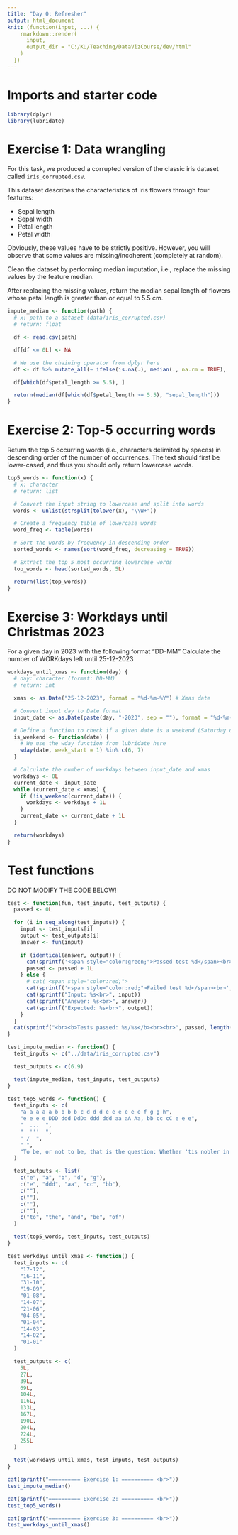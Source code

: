 ```yaml
---
title: "Day 0: Refresher"
output: html_document
knit: (function(input, ...) {
    rmarkdown::render(
      input,
      output_dir = "C:/KU/Teaching/DataVizCourse/dev/html"
    )
  })
---
```


# Imports and starter code
```r
library(dplyr)
library(lubridate)
```

# Exercise 1: Data wrangling
For this task, we produced a corrupted version of the classic iris dataset called ```iris_corrupted.csv```.

This dataset describes the characteristics of iris flowers through four features:

* Sepal length
* Sepal width
* Petal length
* Petal width

Obviously, these values have to be strictly positive. However, you will observe that some values are missing/incoherent (completely at random).

Clean the dataset by performing median imputation, i.e., replace the missing values by the feature median.

After replacing the missing values, return the median sepal length of flowers whose petal length is greater than or equal to 5.5 cm.

```r
impute_median <- function(path) {
  # x: path to a dataset (data/iris_corrupted.csv)
  # return: float

  df <- read.csv(path)

  df[df <= 0L] <- NA

  # We use the chaining operator from dplyr here
  df <- df %>% mutate_all(~ ifelse(is.na(.), median(., na.rm = TRUE), .))

  df[which(df$petal_length >= 5.5), ]

  return(median(df[which(df$petal_length >= 5.5), "sepal_length"]))
}
```

# Exercise 2: Top-5 occurring words
Return the top 5 occurring words (i.e., characters delimited by spaces) in descending order of the number of occurrences.
The text should first be lower-cased, and thus you should only return lowercase words.

```r
top5_words <- function(x) {
  # x: character
  # return: list

  # Convert the input string to lowercase and split into words
  words <- unlist(strsplit(tolower(x), "\\W+"))

  # Create a frequency table of lowercase words
  word_freq <- table(words)

  # Sort the words by frequency in descending order
  sorted_words <- names(sort(word_freq, decreasing = TRUE))

  # Extract the top 5 most occurring lowercase words
  top_words <- head(sorted_words, 5L)

  return(list(top_words))
}
```

# Exercise 3: Workdays until Christmas 2023
For a given day in 2023 with the following format "DD-MM"
Calculate the number of WORKdays left until 25-12-2023

```r
workdays_until_xmas <- function(day) {
  # day: character (format: DD-MM)
  # return: int

  xmas <- as.Date("25-12-2023", format = "%d-%m-%Y") # Xmas date

  # Convert input day to Date format
  input_date <- as.Date(paste(day, "-2023", sep = ""), format = "%d-%m-%Y")

  # Define a function to check if a given date is a weekend (Saturday or Sunday)
  is_weekend <- function(date) {
    # We use the wday function from lubridate here
    wday(date, week_start = 1) %in% c(6, 7)
  }

  # Calculate the number of workdays between input_date and xmas
  workdays <- 0L
  current_date <- input_date
  while (current_date < xmas) {
    if (!is_weekend(current_date)) {
      workdays <- workdays + 1L
    }
    current_date <- current_date + 1L
  }

  return(workdays)
}
```

# Test functions
DO NOT MODIFY THE CODE BELOW!

```r
test <- function(fun, test_inputs, test_outputs) {
  passed <- 0L

  for (i in seq_along(test_inputs)) {
    input <- test_inputs[i]
    output <- test_outputs[i]
    answer <- fun(input)

    if (identical(answer, output)) {
      cat(sprintf('<span style="color:green;">Passed test %d</span><br>', i))
      passed <- passed + 1L
    } else {
      # cat('<span style="color:red;">
      cat(sprintf('<span style="color:red;">Failed test %d</span><br>', i))
      cat(sprintf("Input: %s<br>", input))
      cat(sprintf("Answer: %s<br>", answer))
      cat(sprintf("Expected: %s<br>", output))
    }
  }
  cat(sprintf("<br><b>Tests passed: %s/%s</b><br><br>", passed, length(test_outputs)))
}

test_impute_median <- function() {
  test_inputs <- c("../data/iris_corrupted.csv")

  test_outputs <- c(6.9)

  test(impute_median, test_inputs, test_outputs)
}

test_top5_words <- function() {
  test_inputs <- c(
    "a a a a a b b b b c d d d e e e e e e f g g h",
    "e e e e DDD ddd DdD: ddd ddd aa aA Aa, bb cc cC e e e",
    "  ...  ",
    "  '''  ",
    " /  ",
    " ",
    "To be, or not to be, that is the question: Whether 'tis nobler in the mind to suffer The slings and arrows of outrageous fortune, Or to take arms against a sea of troubles And by opposing end them"
  )

  test_outputs <- list(
    c("e", "a", "b", "d", "g"),
    c("e", "ddd", "aa", "cc", "bb"),
    c(""),
    c(""),
    c(""),
    c(""),
    c("to", "the", "and", "be", "of")
  )

  test(top5_words, test_inputs, test_outputs)
}

test_workdays_until_xmas <- function() {
  test_inputs <- c(
    "17-12",
    "16-11",
    "31-10",
    "19-09",
    "01-08",
    "14-07",
    "21-06",
    "04-05",
    "01-04",
    "14-03",
    "14-02",
    "01-01"
  )

  test_outputs <- c(
    5L,
    27L,
    39L,
    69L,
    104L,
    116L,
    133L,
    167L,
    190L,
    204L,
    224L,
    255L
  )

  test(workdays_until_xmas, test_inputs, test_outputs)
}

cat(sprintf("========== Exercise 1: ========== <br>"))
test_impute_median()

cat(sprintf("========== Exercise 2: ========== <br>"))
test_top5_words()

cat(sprintf("========== Exercise 3: ========== <br>"))
test_workdays_until_xmas()
```